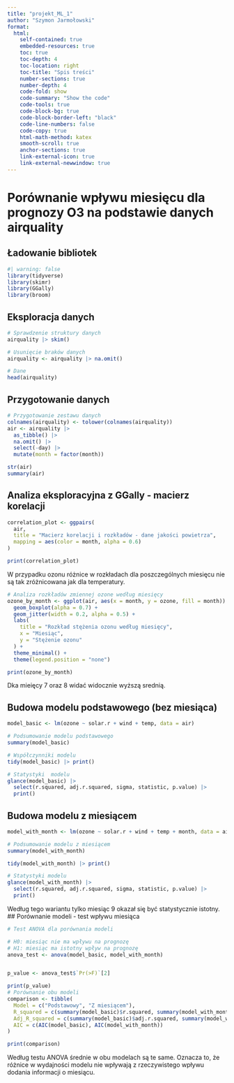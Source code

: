 ```yaml
---
title: "projekt_ML_1"
author: "Szymon Jarmołowski"
format: 
  html:
    self-contained: true
    embedded-resources: true
    toc: true
    toc-depth: 4
    toc-location: right
    toc-title: "Spis treści"
    number-sections: true
    number-depth: 4
    code-fold: show
    code-summary: "Show the code"
    code-tools: true
    code-block-bg: true
    code-block-border-left: "black"
    code-line-numbers: false
    code-copy: true
    html-math-method: katex
    smooth-scroll: true
    anchor-sections: true
    link-external-icon: true
    link-external-newwindow: true
---
```



# Porównanie wpływu miesięcu dla prognozy O3 na podstawie danych airquality

## Ładowanie bibliotek 


```r
#| warning: false
library(tidyverse)   
library(skimr) 
library(GGally)       
library(broom)         
```



## Eksploracja  danych

```r
# Sprawdzenie struktury danych
airquality |> skim()

# Usunięcie braków danych
airquality <- airquality |> na.omit()

# Dane
head(airquality)
```

## Przygotowanie danych

```r
# Przygotowanie zestawu danych 
colnames(airquality) <- tolower(colnames(airquality)) 
air <- airquality |>
  as_tibble() |>
  na.omit() |>                   
  select(-day) |>                
  mutate(month = factor(month))   

str(air)
summary(air)
```

## Analiza eksploracyjna z GGally - macierz korelacji

```r
correlation_plot <- ggpairs(
  air, 
  title = "Macierz korelacji i rozkładów - dane jakości powietrza",
  mapping = aes(color = month, alpha = 0.6)
)

print(correlation_plot)
```

W przypadku ozonu różnice w rozkładach dla poszczególnych miesięcu nie są tak zróżnicowana jak dla temperatury.

```r
# Analiza rozkładów zmiennej ozone według miesięcy
ozone_by_month <- ggplot(air, aes(x = month, y = ozone, fill = month)) +
  geom_boxplot(alpha = 0.7) +
  geom_jitter(width = 0.2, alpha = 0.5) +
  labs(
    title = "Rozkład stężenia ozonu według miesięcy",
    x = "Miesiąc",
    y = "Stężenie ozonu"
  ) +
  theme_minimal() +
  theme(legend.position = "none")

print(ozone_by_month)

```
Dka mieięcy 7 oraz 8 widać widocznie wyższą srednią.

## Budowa modelu podstawowego (bez miesiąca)

```r
model_basic <- lm(ozone ~ solar.r + wind + temp, data = air)

# Podsumowanie modelu podstawowego
summary(model_basic)

# Współczynniki modelu 
tidy(model_basic) |> print()

# Statystyki  modelu
glance(model_basic) |> 
  select(r.squared, adj.r.squared, sigma, statistic, p.value) |>
  print()
```

## Budowa modelu z miesiącem

```r
model_with_month <- lm(ozone ~ solar.r + wind + temp + month, data = air)

# Podsumowanie modelu z miesiącem
summary(model_with_month)

tidy(model_with_month) |> print()

# Statystyki modelu
glance(model_with_month) |> 
  select(r.squared, adj.r.squared, sigma, statistic, p.value) |>
  print()
```
Według tego wariantu tylko miesiąc 9 okazał się być statystycznie istotny.
## Porównanie modeli - test wpływu miesiąca

```r

# Test ANOVA dla porównania modeli

# H0: miesiąc nie ma wpływu na prognozę
# H1: miesiąc ma istotny wpływ na prognozę
anova_test <- anova(model_basic, model_with_month)


p_value <- anova_test$`Pr(>F)`[2]

print(p_value)
# Porównanie obu modeli
comparison <- tibble(
  Model = c("Podstawowy", "Z miesiącem"),
  R_squared = c(summary(model_basic)$r.squared, summary(model_with_month)$r.squared),
  Adj_R_squared = c(summary(model_basic)$adj.r.squared, summary(model_with_month)$adj.r.squared),
  AIC = c(AIC(model_basic), AIC(model_with_month))
)

print(comparison)
```

Według testu ANOVA średnie w obu modelach są te same. Oznacza to, że różnice w wydajności modelu nie wpływają z rzeczywistego wpływu dodania informacji o miesiącu.